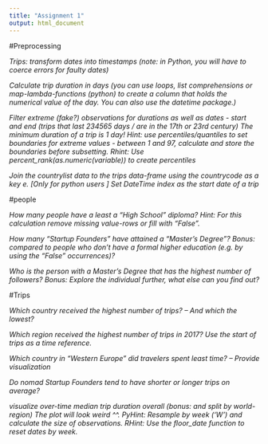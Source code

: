 ```yaml
---
title: "Assignment 1"
output: html_document
---
```


#Preprocessing

*Trips: transform dates into timestamps (note: in Python, you will have to coerce errors for faulty dates)*




*Calculate trip duration in days (you can use loops, list comprehensions or map-lambda-functions (python) to create a column that holds the numerical value of the day. You can also use the datetime package.)*




*Filter extreme (fake?) observations for durations as well as dates - start and end (trips that last 234565 days / are in the 17th or 23rd century) The minimum duration of a trip is 1 day! Hint: use percentiles/quantiles to set boundaries for extreme values - between 1 and 97, calculate and store the boundaries before subsetting. Rhint: Use percent_rank(as.numeric(variable)) to create percentiles*




*Join the countrylist data to the trips data-frame using the countrycode as a key e. [Only for python users ] Set DateTime index as the start date of a trip*


#people 

*How many people have a least a “High School” diploma? Hint: For this calculation remove missing value-rows or fill with “False”.*

*How many “Startup Founders” have attained a “Master’s Degree”? Bonus: compared to people who don’t have a formal higher education (e.g. by using the “False” occurrences)?*

*Who is the person with a Master’s Degree that has the highest number of followers? Bonus: Explore the individual further, what else can you find out?*


#Trips

*Which country received the highest number of trips? – And which the lowest?*

*Which region received the highest number of trips in 2017? Use the start of trips as a time reference.*

*Which country in “Western Europe” did travelers spent least time? – Provide visualization*

*Do nomad Startup Founders tend to have shorter or longer trips on average?*

*visualize over-time median trip duration overall (bonus: and split by world-region) The plot will look weird ^^. PyHint: Resample by week (‘W’) and calculate the size of observations. RHint: Use the floor_date function to reset dates by week.*